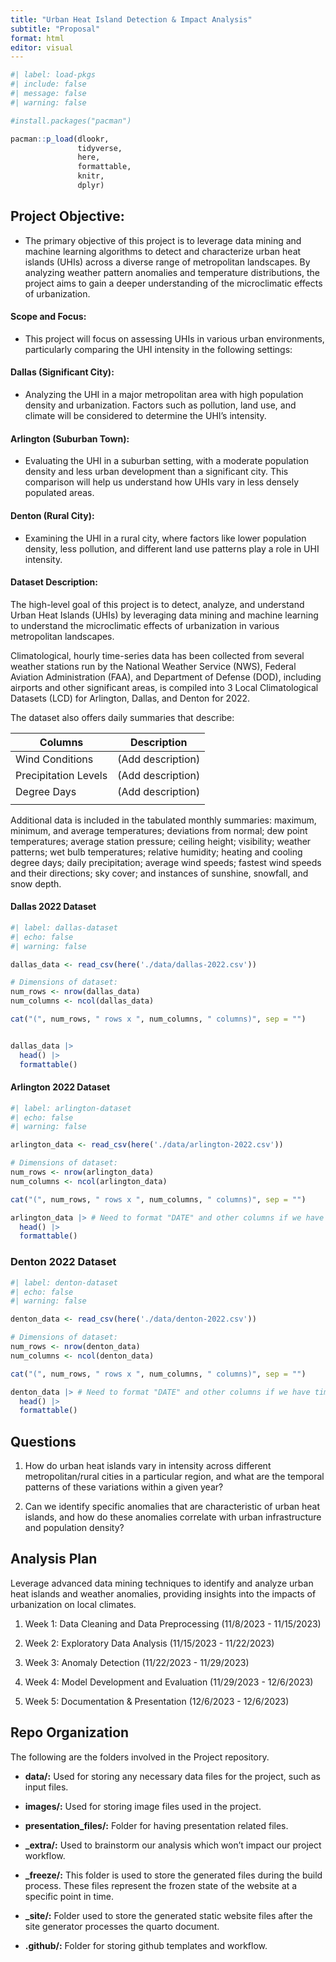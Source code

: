 ```yaml
---
title: "Urban Heat Island Detection & Impact Analysis"
subtitle: "Proposal"
format: html
editor: visual
---
```


```r
#| label: load-pkgs
#| include: false
#| message: false
#| warning: false

#install.packages("pacman")

pacman::p_load(dlookr,
               tidyverse,
               here,
               formattable,
               knitr,
               dplyr)
```

## Project Objective**:**

-   The primary objective of this project is to leverage data mining and machine learning algorithms to detect and characterize urban heat islands (UHIs) across a diverse range of metropolitan landscapes. By analyzing weather pattern anomalies and temperature distributions, the project aims to gain a deeper understanding of the microclimatic effects of urbanization.

#### **Scope and Focus:**

-   This project will focus on assessing UHIs in various urban environments, particularly comparing the UHI intensity in the following settings:

#### **Dallas (Significant City):**

-   Analyzing the UHI in a major metropolitan area with high population density and urbanization. Factors such as pollution, land use, and climate will be considered to determine the UHI's intensity.

#### **Arlington (Suburban Town):**

-   Evaluating the UHI in a suburban setting, with a moderate population density and less urban development than a significant city. This comparison will help us understand how UHIs vary in less densely populated areas.

#### **Denton (Rural City):**

-   Examining the UHI in a rural city, where factors like lower population density, less pollution, and different land use patterns play a role in UHI intensity.

#### Dataset Description:

The high-level goal of this project is to detect, analyze, and understand Urban Heat Islands (UHIs) by leveraging data mining and machine learning to understand the microclimatic effects of urbanization in various metropolitan landscapes.

Climatological, hourly time-series data has been collected from several weather stations run by the National Weather Service (NWS), Federal Aviation Administration (FAA), and Department of Defense (DOD), including airports and other significant areas, is compiled into 3 Local Climatological Datasets (LCD) for Arlington, Dallas, and Denton for 2022.

The dataset also offers daily summaries that describe:

| Columns              | Description       |
|----------------------|-------------------|
| Wind Conditions      | (Add description) |
| Precipitation Levels | (Add description) |
| Degree Days          | (Add description) |
|                      |                   |

Additional data is included in the tabulated monthly summaries: maximum, minimum, and average temperatures; deviations from normal; dew point temperatures; average station pressure; ceiling height; visibility; weather patterns; wet bulb temperatures; relative humidity; heating and cooling degree days; daily precipitation; average wind speeds; fastest wind speeds and their directions; sky cover; and instances of sunshine, snowfall, and snow depth.

#### Dallas 2022 Dataset

```r
#| label: dallas-dataset
#| echo: false
#| warning: false

dallas_data <- read_csv(here('./data/dallas-2022.csv'))

# Dimensions of dataset:
num_rows <- nrow(dallas_data)
num_columns <- ncol(dallas_data)

cat("(", num_rows, " rows x ", num_columns, " columns)", sep = "")


dallas_data |>
  head() |>
  formattable()
```

#### **Arlington 2022 Dataset**

```r
#| label: arlington-dataset
#| echo: false
#| warning: false

arlington_data <- read_csv(here('./data/arlington-2022.csv'))

# Dimensions of dataset:
num_rows <- nrow(arlington_data)
num_columns <- ncol(arlington_data)

cat("(", num_rows, " rows x ", num_columns, " columns)", sep = "")

arlington_data |> # Need to format "DATE" and other columns if we have time.
  head() |>
  formattable()
```

### **Denton 2022 Dataset**

```r
#| label: denton-dataset
#| echo: false
#| warning: false

denton_data <- read_csv(here('./data/denton-2022.csv'))

# Dimensions of dataset:
num_rows <- nrow(denton_data)
num_columns <- ncol(denton_data)

cat("(", num_rows, " rows x ", num_columns, " columns)", sep = "")

denton_data |> # Need to format "DATE" and other columns if we have time.
  head() |>
  formattable()
```

## Questions

1.  How do urban heat islands vary in intensity across different metropolitan/rural cities in a particular region, and what are the temporal patterns of these variations within a given year?

2.  Can we identify specific anomalies that are characteristic of urban heat islands, and how do these anomalies correlate with urban infrastructure and population density?

## Analysis Plan

Leverage advanced data mining techniques to identify and analyze urban heat islands and weather anomalies, providing insights into the impacts of urbanization on local climates.

1.  Week 1: Data Cleaning and Data Preprocessing (11/8/2023 - 11/15/2023)

2.  Week 2: Exploratory Data Analysis (11/15/2023 - 11/22/2023)

3.  Week 3: Anomaly Detection (11/22/2023 - 11/29/2023)

4.  Week 4: Model Development and Evaluation (11/29/2023 - 12/6/2023)

5.  Week 5: Documentation & Presentation (12/6/2023 - 12/6/2023)

## Repo Organization

The following are the folders involved in the Project repository.

-   **data/:** Used for storing any necessary data files for the project, such as input files.

-   **images/:** Used for storing image files used in the project.

-   **presentation_files/:** Folder for having presentation related files.

-   **\_extra/:** Used to brainstorm our analysis which won't impact our project workflow.

-   **\_freeze/:** This folder is used to store the generated files during the build process. These files represent the frozen state of the website at a specific point in time.

-   **\_site/:** Folder used to store the generated static website files after the site generator processes the quarto document.

-   **.github/:** Folder for storing github templates and workflow.
